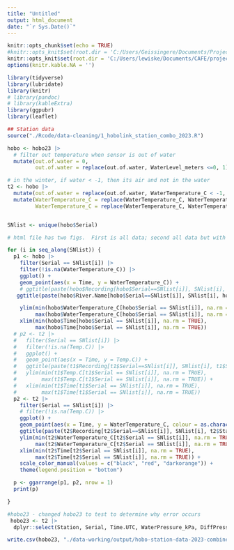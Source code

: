 ```yaml
---
title: "Untitled"
output: html_document
date: "`r Sys.Date()`"
---
```


```r
knitr::opts_chunk$set(echo = TRUE)
#knitr::opts_knit$set(root.dir = 'C:/Users/Geissingere/Documents/Projects/Temperature-Project')
knitr::opts_knit$set(root.dir = 'C:/Users/lewiske/Documents/CAFE/projects/temperature/river_closures')
options(knitr.kable.NA = '')

library(tidyverse)
library(lubridate)
library(knitr)
# library(pandoc)
# library(kableExtra)
library(ggpubr)
library(leaflet)

```



```r
## Station data
source("./Rcode/data-cleaning/1_hobolink_station_combo_2023.R")

hobo <- hobo23 |> 
  # filter out temperature when sensor is out of water
  mutate(out.of.water = 0,
         out.of.water = replace(out.of.water, WaterLevel_meters <=0, 1))
```



```r
# in the winter, if water < -1, then its air and not in the water
t2 <- hobo |>
  mutate(out.of.water = replace(out.of.water, WaterTemperature_C < -1, 1)) |> 
  mutate(WaterTemperature_C = replace(WaterTemperature_C, WaterTemperature_C < -100, NA),
         WaterTemperature_C = replace(WaterTemperature_C, WaterTemperature_C > 100, NA))



```



```r

SNlist <- unique(hobo$Serial)

# html file has two figs.  First is all data; second all data but with removed data in red; 

for (i in seq_along(SNlist)) {
  p1 <- hobo |>
    filter(Serial == SNlist[i]) |>
    filter(!is.na(WaterTemperature_C)) |>
    ggplot() +
    geom_point(aes(x = Time, y = WaterTemperature_C)) +
    # ggtitle(paste(hobo$Recording[hobo$Serial==SNlist[i]], SNlist[i], hobo$Station[hobo$Serial == SNlist[i]])) +
   ggtitle(paste(hobo$River.Name[hobo$Serial==SNlist[i]], SNlist[i], hobo$Station[hobo$Serial == SNlist[i]])) +

    ylim(min(hobo$WaterTemperature_C[hobo$Serial == SNlist[i]], na.rm = TRUE),
         max(hobo$WaterTemperature_C[hobo$Serial == SNlist[i]], na.rm = TRUE)) +
    xlim(min(hobo$Time[hobo$Serial == SNlist[i]], na.rm = TRUE),
         max(hobo$Time[hobo$Serial == SNlist[i]], na.rm = TRUE))
  # p2 <- t2 |>
  #   filter(Serial == SNlist[i]) |>
  #   filter(!is.na(Temp.C)) |>
  #   ggplot() +
  #   geom_point(aes(x = Time, y = Temp.C)) +
  #   ggtitle(paste(t1$Recording[t1$Serial==SNlist[i]], SNlist[i], t1$Station[t1$Serial == SNlist[i]])) +
  #   ylim(min(t1$Temp.C[t1$Serial == SNlist[i]], na.rm = TRUE),
  #        max(t1$Temp.C[t1$Serial == SNlist[i]], na.rm = TRUE)) +
  #   xlim(min(t1$Time[t1$Serial == SNlist[i]], na.rm = TRUE),
  #        max(t1$Time[t1$Serial == SNlist[i]], na.rm = TRUE))
  p2 <- t2 |>
    filter(Serial == SNlist[i]) |>
    # filter(!is.na(Temp.C)) |>
    ggplot() +
    geom_point(aes(x = Time, y = WaterTemperature_C, colour = as.character(out.of.water))) +
    ggtitle(paste(t2$Recording[t2$Serial==SNlist[i]], SNlist[i], t2$Station[t2$Serial==SNlist[i]]))  +
    ylim(min(t2$WaterTemperature_C[t2$Serial == SNlist[i]], na.rm = TRUE),
         max(t2$WaterTemperature_C[t2$Serial == SNlist[i]], na.rm = TRUE)) +
    xlim(min(t2$Time[t2$Serial == SNlist[i]], na.rm = TRUE),
         max(t2$Time[t2$Serial == SNlist[i]], na.rm = TRUE)) +
    scale_color_manual(values = c("black", "red", "darkorange")) +
    theme(legend.position = "bottom")

  p <- ggarrange(p1, p2, nrow = 1)
  print(p)

}
```



```r

#hobo23 - changed hobo23 to test to determine why error occurs
 hobo23 <- t2 |>
  dplyr::select(Station, Serial, Time.UTC, WaterPressure_kPa, DiffPressure_kPa, WaterTemperature_C, WaterLevel_meters, BarometricPressure_kPa, Rain_mm, Time, AirTemperature_C, SFA, River.Name, River.Number, dply_dt_tm, lat, long, out.of.water)

write.csv(hobo23, "./data-working/output/hobo-station-data-2023-combined.csv", row.names = FALSE)
```
